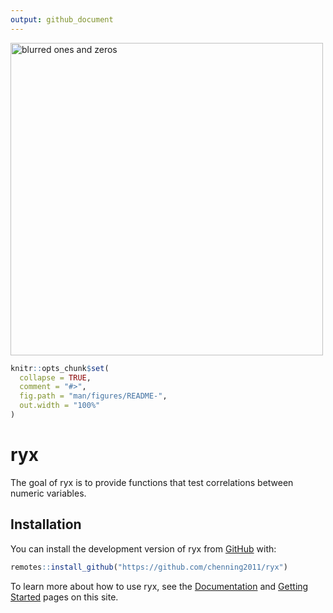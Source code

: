 ```yaml
---
output: github_document
---
```


<img src="digitization-6605643_1280.jpg" width = "500" alt = "blurred ones and zeros">

<!-- README.md is generated from README.Rmd. Please edit that file -->

```r
knitr::opts_chunk$set(
  collapse = TRUE,
  comment = "#>",
  fig.path = "man/figures/README-",
  out.width = "100%"
)
```

# ryx

<!-- badges: start -->
<!-- badges: end -->

The goal of ryx is to provide functions that test correlations between numeric variables. 

## Installation

You can install the development version of ryx from [GitHub](https://github.com/) with:

``` r
remotes::install_github("https://github.com/chenning2011/ryx")
```   

To learn more about how to use ryx, see the [Documentation](https://chenning2011.github.io/ryx/reference/index.html) and [Getting Started](https://chenning2011.github.io/ryx/articles/ryx.html) pages on this site. 
